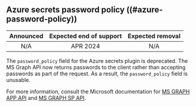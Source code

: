 ## Azure secrets password policy ((#azure-password-policy))

| Announced | Expected end of support | Expected removal |
| :-------: | :---------------------: | :--------------: |
| N/A       | APR 2024                | N/A

The `password_policy` field for the Azure secrets plugin is deprecated. The
MS Graph API now returns passwords to the client rather than accepting
passwords as part of the request. As a result, the `password_policy` field is
unusable.

For more information, consult the Microsoft documentation for
[MS GRAPH APP API](https://learn.microsoft.com/en-us/graph/api/application-addpassword?view=graph-rest-1.0&tabs=http)
and
[MS GRAPH SP API](https://learn.microsoft.com/en-us/graph/api/serviceprincipal-addpassword?view=graph-rest-1.0&tabs=http).
